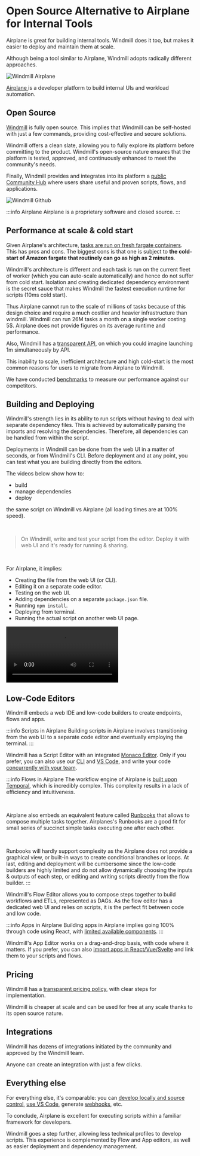 
# Open Source Alternative to Airplane for Internal Tools

Airplane is great for building internal tools. Windmill does it too, but makes it easier to deploy and maintain them at scale.

Although being a tool similar to Airplane, Windmill adopts radically different approaches.

![Windmill Airplane](../assets/compared_to/windmill_airplane.png 'Windmill Airplane')

<a href="https://www.airplane.dev/" rel="nofollow">
	Airplane
</a> is a developer platform to build internal UIs and workload automation.

## Open Source

[Windmill](https://www.windmill.dev/) is fully open source. This implies that Windmill can be self-hosted with just a few commands, providing cost-effective and secure solutions.

Windmill offers a clean slate, allowing you to fully explore its platform before committing to the product.
Windmill's open-source nature ensures that the platform is tested, approved, and continuously enhanced
to meet the community's needs.

Finally, Windmill provides and integrates into its platform a [public Community Hub](https://hub.windmill.dev/)
where users share useful and proven scripts, flows, and applications.

![Windmill Github](../assets/compared_to/windmill_gh.png 'Windmill Github')

<div class="grid grid-cols-2 gap-6 mb-4">
	<DocCard
		title="Windmill's GitHub"
		description="Windmill's official repository."
		href="https://github.com/windmill-labs/windmill"
	/>
	<DocCard
		title="Self Host Windmill"
		description="Self host Windmill in 2 minutes."
		href="/docs/advanced/self_host/"
	/>
	<DocCard
		title="Contributor Guide"
		description="Contribute to our codebase, Windmill Hub or our Discord."
		href="/docs/misc/contributing"
	/>
</div>

:::info Airplane
Airplane is a proprietary software and closed source.
:::

## Performance at scale & cold start

Given Airplane's architecture, <a href="https://docs.airplane.dev/self-hosting/aws" rel="nofollow">tasks are run on fresh fargate containers</a>.
This has pros and cons. The biggest cons is that one is subject to **the cold-start of Amazon fargate
that routinely can go as high as 2 minutes**.

Windmill's architecture is different and each task is run on the current fleet of worker
(which you can auto-scale automatically) and hence do not suffer from cold start.
Isolation and creating dedicated dependency environment is the secret sauce that makes Windmill
the fastest execution runtime for scripts (10ms cold start).

Thus Airplane cannot run to the scale of millions of tasks because of this design choice
and require a much costlier and heavier infrastructure than windmill.
Windmill can run 26M tasks a month on a single worker costing 5$. Airplane does not provide figures on its average runtime and performance.

Also, Windmill has a [transparent API](https://app.windmill.dev/openapi.html#/), on which you could imagine launching 1m simultaneously by API.

This inability to scale, inefficient architecture and high cold-start is the most common reasons for users to migrate from Airplane to Windmill.

We have conducted [benchmarks](../misc/3_benchmarks/index.mdx) to measure our performance against our competitors.

<div class="grid grid-cols-2 gap-6 mb-4">
	<DocCard
		title="Benchmarks"
		description="Windmill has about the same performance as AWS Lambda for heavier workloads, but it is slower on cold starts for medium compute."
		href="/docs/misc/benchmarks"
	/>
	<DocCard
		title="OpenAPI"
		description="Interact with Windmill."
		href="https://app.windmill.dev/openapi.html"
	/>
</div>

## Building and Deploying

Windmill's strength lies in its ability to run scripts without having to deal with separate dependency files.
This is achieved by automatically parsing the imports and resolving the dependencies.
Therefore, all dependencies can be handled from within the script.

Deployments in Windmill can be done from the web UI in a matter of seconds, or from Windmill's CLI.
Before deployment and at any point, you can test what you are building directly from the editors.

The videos below show how to:

- build
- manage dependencies
- deploy

the same script on Windmill vs Airplane (all loading times are at 100% speed).

<br />

> On Windmill, write and test your script from the editor. Deploy it with web UI and it's ready for running & sharing.

<br />

For Airplane, it implies:

- Creating the file from the web UI (or CLI).
- Editing it on a separate code editor.
- Testing on the web UI.
- Adding dependencies on a separate `package.json` file.
- Running `npm install`.
- Deploying from terminal.
- Running the actual script on another web UI page.

<video
	className="border-2 rounded-xl object-cover w-full h-full dark:border-gray-800"
	controls
	src="/videos/cowsay_deploy_airplane.mp4"
/>

## Low-Code Editors

Windmill embeds a web IDE and low-code builders to create endpoints, flows and apps.

:::info Scripts in Airplane
Building scripts in Airplane involves transitioning
from the web UI to a separate code editor and eventually employing the terminal.
:::

Windmill has a Script Editor with an integrated [Monaco Editor](../code_editor/index.mdx). Only if you prefer, you can also use our [CLI](../advanced/3_cli/index.mdx) and [VS Code](../cli_local_dev/1_vscode-extension/index.mdx), and write your code [concurrently with your team](../core_concepts/7_multiplayer/index.md).

<div class="grid grid-cols-2 gap-6 mb-4">
	<DocCard
		title="Windmill Scripts"
		description="Scripts are the basic building blocks that can be written in Typescript, Python, Go, Bash, SQL or launch docker containers."
		href="/docs/script_editor"
	/>
</div>

:::info Flows in Airplane
The workflow engine of Airplane is <a href="https://docs.airplane.dev/tasks/workflows#workflow-runtime-overview" rel="nofollow">built upon Temporal</a>,
which is incredibly complex.
This complexity results in a lack of efficiency and intuitiveness.

<br />

Airplane also embeds an equivalent feature called <a href="https://docs.airplane.dev/runbooks/getting-started" rel="nofollow">Runbooks</a> that allows to compose multiple tasks together.
Airplanes's Runbooks are a good fit for small series of succinct simple tasks executing one after each other.

<br />

Runbooks will hardly support complexity as the Airplane does not provide a graphical view, or built-in ways to create
conditional branches or loops.
At last, editing and deployment will be cumbersome since the low-code builders are highly limited
and do not allow dynamically choosing the inputs & outputs of each step, or editing and writing scripts
directly from the flow builder.
:::

Windmill's Flow Editor allows you to compose steps together to build workflows and ETLs,
represented as DAGs. As the flow editor has a dedicated web UI and relies on scripts, it is the perfect fit between code and low code.

<div class="grid grid-cols-2 gap-6 mb-4">
	<DocCard
		title="Windmill Flows"
		description="Flows are state machines represented as DAGs that compose steps together to build workflows and ETLs."
		href="/docs/flows/flow_editor"
	/>
</div>

:::info Apps in Airplane
Building apps in Airplane implies going 100% through code using React, with <a href="https://docs.airplane.dev/views/components" rel="nofollow">limited available components</a>.
:::

Windmill's App Editor works on a drag-and-drop basis, with code where it matters. If you prefer, you can also [import apps in React/Vue/Svelte](../react_vue_svelte_apps/index.mdx) and link them to your scripts and flows.

<div class="grid grid-cols-2 gap-6 mb-4">
	<DocCard
		title="Windmill Apps"
		description="Apps are customized, user-friendly interfaces built using a drag-and-drop editor."
		href="/docs/apps/app_editor"
	/>
</div>

## Pricing

Windmill has a [transparent pricing policy](../misc/7_plans_details/index.mdx), with clear steps for implementation.

Windmill is cheaper at scale and can be used for free at any scale thanks to its open source nature.

<div class="grid grid-cols-2 gap-6 mb-4">
	<DocCard
		title="Pricing"
		description="Windmill's subscription plans and simulations."
		href="/pricing"
	/>
	<DocCard
		title="Plans Details and Subscriptions"
		description="Windmill transparently provides the content and pricing of its upgraded plans."
		href="/docs/misc/plans_details"
	/>
</div>

## Integrations

Windmill has dozens of integrations initiated by the community and approved by the Windmill team.

Anyone can create an integration with just a few clicks.

<div class="text-xl mb-2 font-semibold"></div>
<div class="grid grid-cols-2 gap-6 mb-4">
	<DocCard
		title="Integrations on Windmill"
		description="Windmill provides a framework to easily add integrations."
		href="/docs/integrations/integrations_on_windmill"
	/>
</div>

## Everything else

For everything else, it's comparable: you can [develop locally and source control](../core_concepts/17_collaboration/index.mdx#git-integration), [use VS Code](../cli_local_dev/1_vscode-extension/index.mdx), generate [webhooks](../core_concepts/4_webhooks/index.mdx), etc.

To conclude, Airplane is excellent for executing scripts within a familiar framework for developers.

Windmill goes a step further, allowing less technical profiles to develop scripts.
This experience is complemented by Flow and App editors, as well as easier deployment and dependency management.
